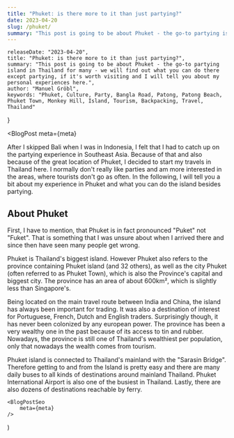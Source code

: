 ```yaml
---
title: "Phuket: is there more to it than just partying?"
date: 2023-04-20
slug: /phuket/
summary: "This post is going to be about Phuket - the go-to partying island in Thailand for many - we will find out what you can do there except partying, if it's worth visiting and I will tell you about my personal experiences here."
---
```



    releaseDate: "2023-04-20",
    title: "Phuket: is there more to it than just partying?",
    summary: "This post is going to be about Phuket - the go-to partying island in Thailand for many - we will find out what you can do there except partying, if it's worth visiting and I will tell you about my personal experiences here.",
    author: "Manuel Gröbl",
    keywords: "Phuket, Culture, Party, Bangla Road, Patong, Patong Beach, Phuket Town, Monkey Hill, Island, Tourism, Backpacking, Travel, Thailand"
}

<BlogPost 
    meta={meta}
>

  After I skipped Bali when I was in Indonesia, I felt that I had to catch up on the partying experience in Southeast Asia. Because of that and also because of the great location of Phuket, I decided to start my travels in Thailand here. I normally don't really like parties and am more interested in the areas, where tourists don't go as often. In the following, I will tell you a bit about my experience in Phuket and what you can do the island besides partying.   

  ## About Phuket

  First, I have to mention, that Phuket is in fact pronounced "Puket" not "Fuket". That is something that I was unsure about when I arrived there and since then have seen many people get wrong.

  Phuket is Thailand's biggest island. However Phuket also refers to the province containing Phuket island (and 32 others), as well as the city Phuket (often referred to as Phuket Town), which is also the Province's capital and biggest city. The province has an area of about 600km², which is slightly less than Singapore's.

  Being located on the main travel route between India and China, the island has always been important for trading. It was also a destination of interest for Portuguese, French, Dutch and English traders. Surprisingly though, it has never been colonized by any european power. The province has been a very wealthy one in the past because of its access to tin and rubber. Nowadays, the province is still one of Thailand's wealthiest per population, only that nowadays the wealth comes from tourism.

  Phuket island is connected to Thailand's mainland with the "Sarasin Bridge". Therefore getting to and from the Island is pretty easy and there are many daily buses to all kinds of destinations around mainland Thailand. Phuket International Airport is also one of the busiest in Thailand. Lastly, there are also dozens of destinations reachable by ferry.

  
</BlogPost>

    <BlogPostSeo 
        meta={meta}
    />
)